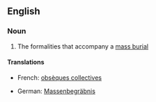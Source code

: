 ==English==

===Noun===
{{en-noun}}

# The formalities that accompany a [[mass burial]]

====Translations====
{{trans-top}}
* French: [[obsèques collectives]] {{f|p}}
{{trans-mid}}
* German: [[Massenbegräbnis]] {{n}}
{{trans-bottom}}
